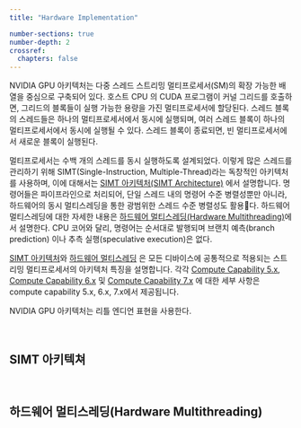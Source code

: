 ```yaml
---
title: "Hardware Implementation"

number-sections: true
number-depth: 2
crossref:
  chapters: false
---
```


NVIDIA GPU 아키텍처는 다중 스레드 스트리밍 멀티프로세서(SM)의 확장 가능한 배열을 중심으로 구축되어 있다. 호스트 CPU 의 CUDA 프로그램이 커널 그리드를 호출하면, 그리드의 블록들이 실행 가능한 용량을 가진 멀티프로세서에 할당된다. 스레드 블록의 스레드들은 하나의 멀티프로세서에서 동시에 실행되며, 여러 스레드 블록이 하나의 멀티프로세서에서 동시에 실행될 수 있다. 스레드 블록이 종료되면, 빈 멀티프로세서에서 새로운 블록이 실행된다.

멀티프로세서는 수백 개의 스레드를 동시 실행하도록 설계되었다. 이렇게 많은 스레드를 관리하기 위해 SIMT(Single-Instruction, Multiple-Thread)라는 독창적인 아키텍처를 사용하며, 이에 대해서는 [SIMT 아키텍처(SIMT Architecture)](@sec-cuda_simt_architecture) 에서 설명합니다. 명령어들은 파이프라인으로 처리되어, 단일 스레드 내의 명령어 수준 병렬성뿐만 아니라, 하드웨어의 동시 멀티스레딩을 통한 광범위한 스레드 수준 병렬성도 활용다. 하드웨어 멀티스레딩에 대한 자세한 내용은 [하드웨어 멀티스레딩(Hardware Multithreading)](#sec-cuda_hardware_multithreading)에서 설명한다. CPU 코어와 달리, 명령어는 순서대로 발행되며 브랜치 예측(branch prediction) 이나 추측 실행(speculative execution)은 없다.

[SIMT 아키텍처](#sec-cuda_simt_archtecture)와 [하드웨어 멀티스레딩](#sec-cuda_hardware_multithreading) 은 모든 디바이스에 공통적으로 적용되는 스트리밍 멀티프로세서의 아키텍처 특징을 설명합니다. 각각 [Compute Capability 5.x](https://docs.nvidia.com/cuda/cuda-c-programming-guide/#compute-capability-5-x), [Compute Capability 6.x](https://docs.nvidia.com/cuda/cuda-c-programming-guide/#compute-capability-6-x) 및 [Compute Capability 7.x](https://docs.nvidia.com/cuda/cuda-c-programming-guide/#compute-capability-7-x) 에 대한 세부 사항은 compute capability 5.x, 6.x, 7.x에서 제공됩니다.

NVIDIA GPU 아키텍처는 리틀 엔디언 표현을 사용한다.

</br>

## SIMT 아키텍쳐 {#sec-cuda_simt_archtecture}


</br>

## 하드웨어 멀티스레딩(Hardware Multithreading) {#sec-cuda_hardware_multithreading}